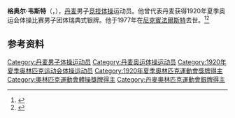 {{NoteTA|G1=Sports}}
'''格奥尔·韦斯特'''（{{lang-da|Georg Vest}}，{{bd|1896年|7月18日|1977年|12月6日}}），[[丹麦|丹麦]]男子[[竞技体操|竞技体操]]运动员。他曾代表丹麦获得1920年夏季奥运会体操比赛男子团体瑞典式银牌。他于1977年在[[尼克賓法爾斯特|尼克賓法爾斯特]]去世。<ref>{{Cite web|title=Georg VEST|url=https://www.olympic.org/georg-vest|accessdate=2021-03-29|work=International Olympic Committee|archive-date=2017-11-16|archive-url=https://web.archive.org/web/20171116032206/https://www.olympic.org/Georg-Vest|dead-url=no}}</ref><ref>{{cite web|url=https://www.olympedia.org/athletes/29724|title=Georg Vest|work=Olympedia|accessdate=2021-03-30|archive-date=2020-08-14|archive-url=https://web.archive.org/web/20200814114855/https://www.olympedia.org/athletes/29724|dead-url=no}}</ref>

== 参考资料 ==
{{reflist}}

{{Authority control}}
{{DEFAULTSORT:Vest, Georg}}
[[Category:丹麦男子体操运动员|Category:丹麦男子体操运动员]]
[[Category:丹麦奥运体操运动员|Category:丹麦奥运体操运动员]]
[[Category:1920年夏季奥林匹克运动会体操运动员|Category:1920年夏季奥林匹克运动会体操运动员]]
[[Category:1920年夏季奧林匹克運動會獎牌得主|Category:1920年夏季奧林匹克運動會獎牌得主]]
[[Category:奧林匹克運動會體操獎牌得主|Category:奧林匹克運動會體操獎牌得主]]
[[Category:丹麥奧林匹克運動會銀牌得主|Category:丹麥奧林匹克運動會銀牌得主]]